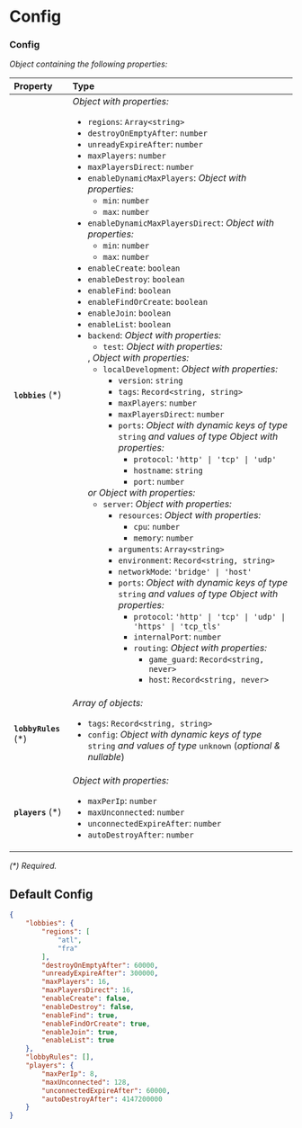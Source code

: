 
# Config



### Config

_Object containing the following properties:_

| Property              | Type                                                                                                                                                                                                                                                                                                                                                                                                                                                                                                                                                                                                                                                                                                                                                                                                                                                                                                                                                                                                                                                                                                                                                                                                                                                                                                                                                                                                                                                                                                                                                                                                                                                                                                                                                                                                                                                                                                                                                                                     |
| :-------------------- | :--------------------------------------------------------------------------------------------------------------------------------------------------------------------------------------------------------------------------------------------------------------------------------------------------------------------------------------------------------------------------------------------------------------------------------------------------------------------------------------------------------------------------------------------------------------------------------------------------------------------------------------------------------------------------------------------------------------------------------------------------------------------------------------------------------------------------------------------------------------------------------------------------------------------------------------------------------------------------------------------------------------------------------------------------------------------------------------------------------------------------------------------------------------------------------------------------------------------------------------------------------------------------------------------------------------------------------------------------------------------------------------------------------------------------------------------------------------------------------------------------------------------------------------------------------------------------------------------------------------------------------------------------------------------------------------------------------------------------------------------------------------------------------------------------------------------------------------------------------------------------------------------------------------------------------------------------------------------------------------- |
| **`lobbies`** (\*)    | _Object with properties:_<ul><li>`regions`: `Array<string>`</li><li>`destroyOnEmptyAfter`: `number`</li><li>`unreadyExpireAfter`: `number`</li><li>`maxPlayers`: `number`</li><li>`maxPlayersDirect`: `number`</li><li>`enableDynamicMaxPlayers`: _Object with properties:_<ul><li>`min`: `number`</li><li>`max`: `number`</li></ul></li><li>`enableDynamicMaxPlayersDirect`: _Object with properties:_<ul><li>`min`: `number`</li><li>`max`: `number`</li></ul></li><li>`enableCreate`: `boolean`</li><li>`enableDestroy`: `boolean`</li><li>`enableFind`: `boolean`</li><li>`enableFindOrCreate`: `boolean`</li><li>`enableJoin`: `boolean`</li><li>`enableList`: `boolean`</li><li>`backend`: _Object with properties:_<ul><li>`test`: _Object with properties:_<ul></ul></li></ul>, _Object with properties:_<ul><li>`localDevelopment`: _Object with properties:_<ul><li>`version`: `string`</li><li>`tags`: `Record<string, string>`</li><li>`maxPlayers`: `number`</li><li>`maxPlayersDirect`: `number`</li><li>`ports`: _Object with dynamic keys of type_ `string` _and values of type_ _Object with properties:_<ul><li>`protocol`: `'http' \| 'tcp' \| 'udp'`</li><li>`hostname`: `string`</li><li>`port`: `number`</li></ul></li></ul></li></ul> _or_ _Object with properties:_<ul><li>`server`: _Object with properties:_<ul><li>`resources`: _Object with properties:_<ul><li>`cpu`: `number`</li><li>`memory`: `number`</li></ul></li><li>`arguments`: `Array<string>`</li><li>`environment`: `Record<string, string>`</li><li>`networkMode`: `'bridge' \| 'host'`</li><li>`ports`: _Object with dynamic keys of type_ `string` _and values of type_ _Object with properties:_<ul><li>`protocol`: `'http' \| 'tcp' \| 'udp' \| 'https' \| 'tcp_tls'`</li><li>`internalPort`: `number`</li><li>`routing`: _Object with properties:_<ul><li>`game_guard`: `Record<string, never>`</li><li>`host`: `Record<string, never>`</li></ul></li></ul></li></ul></li></ul></li></ul> |
| **`lobbyRules`** (\*) | _Array of objects:_<br /><ul><li>`tags`: `Record<string, string>`</li><li>`config`: _Object with dynamic keys of type_ `string` _and values of type_ `unknown` (_optional & nullable_)</li></ul>                                                                                                                                                                                                                                                                                                                                                                                                                                                                                                                                                                                                                                                                                                                                                                                                                                                                                                                                                                                                                                                                                                                                                                                                                                                                                                                                                                                                                                                                                                                                                                                                                                                                                                                                                                                         |
| **`players`** (\*)    | _Object with properties:_<ul><li>`maxPerIp`: `number`</li><li>`maxUnconnected`: `number`</li><li>`unconnectedExpireAfter`: `number`</li><li>`autoDestroyAfter`: `number`</li></ul>                                                                                                                                                                                                                                                                                                                                                                                                                                                                                                                                                                                                                                                                                                                                                                                                                                                                                                                                                                                                                                                                                                                                                                                                                                                                                                                                                                                                                                                                                                                                                                                                                                                                                                                                                                                                       |

_(\*) Required._


## Default Config

```json
{
    "lobbies": {
        "regions": [
            "atl",
            "fra"
        ],
        "destroyOnEmptyAfter": 60000,
        "unreadyExpireAfter": 300000,
        "maxPlayers": 16,
        "maxPlayersDirect": 16,
        "enableCreate": false,
        "enableDestroy": false,
        "enableFind": true,
        "enableFindOrCreate": true,
        "enableJoin": true,
        "enableList": true
    },
    "lobbyRules": [],
    "players": {
        "maxPerIp": 8,
        "maxUnconnected": 128,
        "unconnectedExpireAfter": 60000,
        "autoDestroyAfter": 4147200000
    }
}
```
